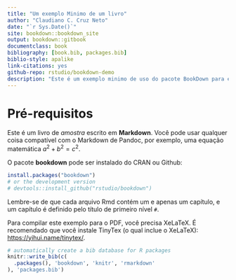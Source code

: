 ```yaml
--- 
title: "Um exemplo Minimo de um livro"
author: "Claudiano C. Cruz Neto"
date: "`r Sys.Date()`"
site: bookdown::bookdown_site
output: bookdown::gitbook
documentclass: book
bibliography: [book.bib, packages.bib]
biblio-style: apalike
link-citations: yes
github-repo: rstudio/bookdown-demo
description: "Este é um exemplo minimo de uso do pacote BookDown para escrever um livro O formato do output para este exemplo é bookdown::gitbook."
---
```


# Pré-requisitos

Este é um livro de _amostra_ escrito em **Markdown**. Você pode usar qualquer coisa compatível com o Markdown de Pandoc, por exemplo, uma equação matemática $a^2 + b^2 = c^2$.

O pacote **bookdown** pode ser instalado do CRAN ou Github:

```r
install.packages("bookdown")
# or the development version
# devtools::install_github("rstudio/bookdown")
```

Lembre-se de que cada arquivo Rmd contém um e apenas um capítulo, e um capítulo é definido pelo título de primeiro nível `#`.

Para compilar este exemplo para o PDF, você precisa XeLaTeX. É recomendado que você instale TinyTex (o qual inclue o XeLaTeX): <https://yihui.name/tinytex/>.

```r
# automatically create a bib database for R packages
knitr::write_bib(c(
  .packages(), 'bookdown', 'knitr', 'rmarkdown'
), 'packages.bib')
```
